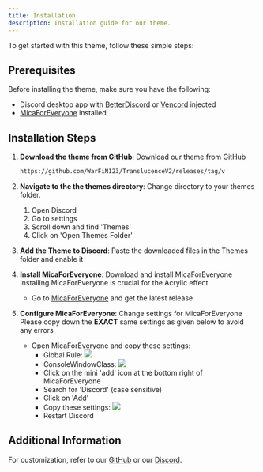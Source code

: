 ```yaml
---
title: Installation
description: Installation guide for our theme.
---
```


To get started with this theme, follow these simple steps:

## Prerequisites
Before installing the theme, make sure you have the following:

- Discord desktop app with [BetterDiscord](https://betterdiscord.app/) or [Vencord](https://vencord.dev) injected
- [MicaForEveryone](https://github.com/MicaForEveryone/MicaForEveryone/releases) installed

## Installation Steps

1. **Download the theme from GitHub**: Download our theme from GitHub

   ```bash
   https://github.com/WarFiN123/TranslucenceV2/releases/tag/v
   ```

2. **Navigate to the the themes directory**: Change directory to your themes folder.

   1. Open Discord
   2. Go to settings
   3. Scroll down and find 'Themes'
   4. Click on 'Open Themes Folder'

3. **Add the Theme to Discord**: Paste the downloaded files in the Themes folder and enable it

4. **Install MicaForEveryone**: Download and install MicaForEveryone
   <Note title="Important" type="danger">
   Installing MicaForEveryone is crucial for the Acrylic effect
   </Note>

   - Go to [MicaForEveryone](https://github.com/MicaForEveryone/MicaForEveryone/releases) and get the latest release

5. **Configure MicaForEveryone**: Change settings for MicaForEveryone
   <Note title="Important" type="danger">
    Please copy down the **EXACT** same settings as given below to avoid any errors
   </Note>

   - Open MicaForEveryone and copy these settings:
      - Global Rule:
         <img src="https://github.com/WarFiN123/docs-translucencev2/blob/4a295566dd4e85cb41b8dcf910f2564c1dd9fea0/public/globalRule.png?raw=true"></img>
      - ConsoleWindowClass:
         <img src="https://github.com/WarFiN123/docs-translucencev2/blob/4a295566dd4e85cb41b8dcf910f2564c1dd9fea0/public/consoleWindowClass.png?raw=true"></img>
      - Click on the mini 'add' icon at the bottom right of MicaForEveryone
      - Search for 'Discord' (case sensitive)
      - Click on 'Add'
      - Copy these settings:
         <img src="https://github.com/WarFiN123/docs-translucencev2/blob/4a295566dd4e85cb41b8dcf910f2564c1dd9fea0/public/discord.png?raw=true"></img>
      - Restart Discord
   

## Additional Information

For customization, refer to our [GitHub](https://github.com/WarFiN123/TranslucenceV2) or our [Discord](https://discord.com/invite/t6CKrYvQuE).